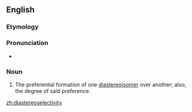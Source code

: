 ==English==
===Etymology===

{{prefix|dia|stereoselectivity}}

===Pronunciation===
* {{IPA|/ˌdaɪəstɛəɹioʊsəlɛkˈtɪvɪti/}}

===Noun===
{{en-noun|diastereoselectivities}}

# {{context|organic chemistry}} The preferential formation of one [[diastereoisomer]] over another; also, the degree of said preference.

[[zh:diastereoselectivity]]